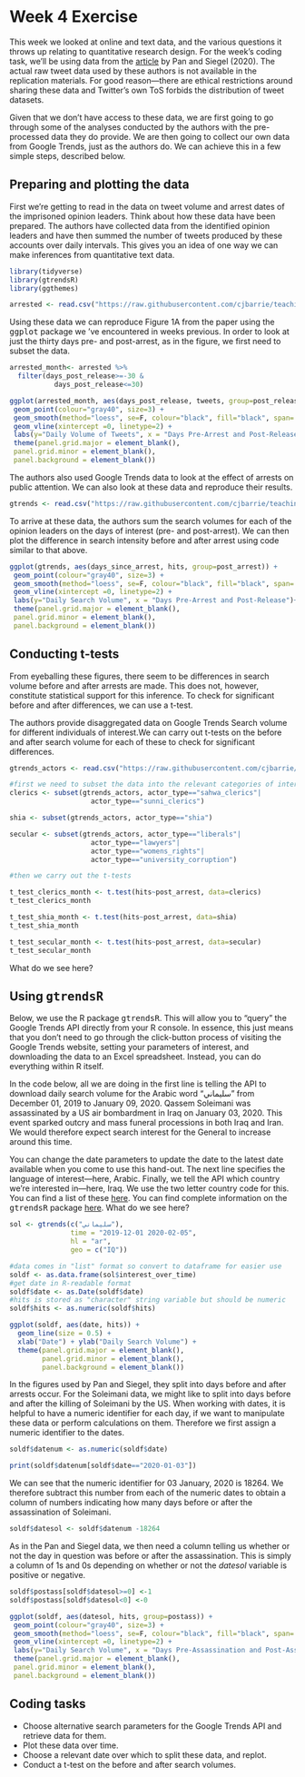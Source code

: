 
# Week 4 Exercise {.unnumbered}

This week we looked at online and text data, and the various questions it throws up relating to quantitative research design. For the week's coding task, we'll be using data from the [article](https://www.cambridge.org/core/journals/american-political-science-review/article/how-saudi-crackdowns-fail-to-silence-online-dissent/1BA13DF8FD5D04EC181BCD4D1055254B) by Pan and Siegel (2020). The actual raw tweet data used by these authors is not available in the replication materials. For good reason---there are ethical restrictions around sharing these data and Twitter's own ToS forbids the distribution of tweet datasets. 

Given that we don't have access to these data, we are first going to go through some of the analyses conducted by the authors with the pre-processed data they do provide. We are then going to collect our own data from Google Trends, just as the authors do. We can achieve this in a few simple steps, described below.

## Preparing and plotting the data {.unnumbered}

First we're getting to read in the data on tweet volume and arrest dates of the imprisoned opinion leaders. Think about how these data have been prepared. The authors have collected data from the identified opinion leaders and have then summed the number of tweets produced by these accounts over daily intervals. This gives you an idea of one way we can make inferences from quantitative text data. 

```r
library(tidyverse)
library(gtrendsR)
library(ggthemes)

arrested <- read.csv("https://raw.githubusercontent.com/cjbarrie/teaching_material/master/arrested_tweet_volume.csv")
```

Using these data we can reproduce Figure 1A from the paper using the <tt>ggplot</tt> package we 've encountered in weeks previous. In order to look at just the thirty days pre- and post-arrest, as in the figure, we first need to subset the data.

```r
arrested_month<- arrested %>%
  filter(days_post_release>=-30 & 
           days_post_release<=30)

```

```r
ggplot(arrested_month, aes(days_post_release, tweets, group=post_release)) +  
 geom_point(colour="gray40", size=3) + 
 geom_smooth(method="loess", se=F, colour="black", fill="black", span=.5, size=2)+  
 geom_vline(xintercept =0, linetype=2) + 
 labs(y="Daily Volume of Tweets", x = "Days Pre-Arrest and Post-Release")+
 theme(panel.grid.major = element_blank(), 
 panel.grid.minor = element_blank(), 
 panel.background = element_blank())

```

The authors also used Google Trends data to look at the effect of arrests on public attention. We can also look at these data and reproduce their results. 

```r
gtrends <- read.csv("https://raw.githubusercontent.com/cjbarrie/teaching_material/master/gtrends_volume_month.csv")
```

To arrive at these data, the authors sum the search volumes for each of the opinion leaders on the days of interest (pre- and post-arrest). We can then plot the difference in search intensity before and after arrest using code similar to that above. 

```r
ggplot(gtrends, aes(days_since_arrest, hits, group=post_arrest)) +  
 geom_point(colour="gray40", size=3) + 
 geom_smooth(method="loess", se=F, colour="black", fill="black", span=.5, size=2)+  
 geom_vline(xintercept =0, linetype=2) + 
 labs(y="Daily Search Volume", x = "Days Pre-Arrest and Post-Release")+
 theme(panel.grid.major = element_blank(), 
 panel.grid.minor = element_blank(), 
 panel.background = element_blank())

```

## Conducting t-tests {.unnumbered}

From eyeballing these figures, there seem to be differences in search volume before and after arrests are made. This does not, however, constitute statistical support for this inference. To check for significant before and after differences, we can use a t-test. 

The authors provide disaggregated data on Google Trends Search volume for different individuals of interest.We can carry out t-tests on the before and after search volume for each of these to check for significant differences.

```r

gtrends_actors <- read.csv("https://raw.githubusercontent.com/cjbarrie/teaching_material/master/gtrends_volume_disaggregated.csv")

#first we need to subset the data into the relevant categories of interest
clerics <- subset(gtrends_actors, actor_type=="sahwa_clerics"|
                    actor_type=="sunni_clerics")

shia <- subset(gtrends_actors, actor_type=="shia")

secular <- subset(gtrends_actors, actor_type=="liberals"|
                    actor_type=="lawyers"|
                    actor_type=="womens_rights"|
                    actor_type=="university_corruption")

#then we carry out the t-tests

t_test_clerics_month <- t.test(hits~post_arrest, data=clerics)
t_test_clerics_month

t_test_shia_month <- t.test(hits~post_arrest, data=shia)
t_test_shia_month

t_test_secular_month <- t.test(hits~post_arrest, data=secular)
t_test_secular_month

```

What do we see here? 

## Using <tt>gtrendsR</tt> {.unnumbered}

Below, we use the R package <tt>gtrendsR</tt>. This will allow you to "query" the Google Trends API directly from your R console. In essence, this just means that you don't need to go through the click-button process of visiting the Google Trends website, setting your parameters of interest, and downloading the data to an Excel spreadsheet. Instead, you can do everything within R itself. 

In the code below, all we are doing in the first line is telling the API to download daily search volume for the Arabic word "سليماني" from December 01, 2019 to January 09, 2020. Qassem Soleimani was assassinated by a US air bombardment in Iraq on January 03, 2020. This event sparked outcry and mass funeral processions in both Iraq and Iran. We would therefore expect search interest for the General to increase around this time. 

You can change the date parameters to update the date to the latest date available when you come to use this hand-out. The next line specifies the language of interest---here, Arabic. Finally, we tell the API which country we're interested in---here, Iraq. We use the two letter country code for this. You can find a list of these [here](https://en.wikipedia.org/wiki/ISO_3166-1_alpha-2). You can find complete information on the <tt>gtrendsR</tt> package [here](https://cran.r-project.org/web/packages/gtrendsR/gtrendsR.pdf). What do we see here? 

```r
sol <- gtrends(c("سليماني"), 
               time = "2019-12-01 2020-02-05",
               hl = "ar",
               geo = c("IQ"))

#data comes in "list" format so convert to dataframe for easier use
soldf <- as.data.frame(sol$interest_over_time)
#get date in R-readable format
soldf$date <- as.Date(soldf$date)
#hits is stored as "character" string variable but should be numeric
soldf$hits <- as.numeric(soldf$hits)

ggplot(soldf, aes(date, hits)) +
  geom_line(size = 0.5) +
  xlab("Date") + ylab("Daily Search Volume") +
  theme(panel.grid.major = element_blank(),
        panel.grid.minor = element_blank(),
        panel.background = element_blank())
```

In the figures used by Pan and Siegel, they split into days before and after arrests occur. For the Soleimani data, we might like to split into days before and after the killing of Soleimani by the US. When working with dates, it is helpful to have a numeric identifier for each day, if we want to manipulate these data or perform calculations on them. Therefore we first assign a numeric identifier to the dates. 

```r
soldf$datenum <- as.numeric(soldf$date)

print(soldf$datenum[soldf$date=="2020-01-03"])
```

We can see that the numeric identifier for 03 January, 2020 is 18264. We therefore subtract this number from each of the numeric dates to obtain a column of numbers indicating how many days before or after the assassination of Soleimani. 

```r
soldf$datesol <- soldf$datenum -18264
```

As in the Pan and Siegel data, we then need a column telling us whether or not the day in question was before or after the assassination. This is simply a column of 1s and 0s depending on whether or not the *datesol* variable is positive or negative. 

```r
soldf$postass[soldf$datesol>=0] <-1
soldf$postass[soldf$datesol<0] <-0
```

```r
ggplot(soldf, aes(datesol, hits, group=postass)) +  
 geom_point(colour="gray40", size=3) + 
 geom_smooth(method="loess", se=F, colour="black", fill="black", span=.5, size=2)+  
 geom_vline(xintercept =0, linetype=2) + 
 labs(y="Daily Search Volume", x = "Days Pre-Assassination and Post-Assassination")+
 theme(panel.grid.major = element_blank(), 
 panel.grid.minor = element_blank(), 
 panel.background = element_blank())
```

## Coding tasks  {.unnumbered}

- Choose alternative search parameters for the Google Trends API and retrieve data for them.
- Plot these data over time.
- Choose a relevant date over which to split these data, and replot. 
- Conduct a t-test on the before and after search volumes.
